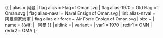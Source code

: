 {{ {{{1<noinclude>|country showdata</noinclude>}}}
| alias = 阿曼
| flag alias = Flag of Oman.svg
| flag alias-1970 = Old Flag of Oman.svg
| flag alias-naval = Naval Ensign of Oman.svg
| link alias-naval = 阿曼皇家海軍
| flag alias-air force = Air Force Ensign of Oman.svg
| size = {{{size|}}}
| name = {{#if: {{{name|}}} | {{{name|}}} | 阿曼 }}
| altlink = {{{altlink|}}}
| variant = {{{variant|}}}
<noinclude>
| var1 = 1970
| redir1 = OMN
| redir2 = OMA
</noinclude>
}}